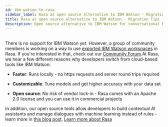 ```yaml
---
id: ibm-watson-to-rasa
sidebar_label: Rasa as open source alternative to IBM Watson - Migration Tips
title: Rasa as open source alternative to IBM Watson - Migration Tips
description: Open source alternative to IBM Watson for conversational bots and NLP
---
```


<br /> There is no support for IBM Watson yet. However, a group of community members is working on a way to use <a className="reference external" href="https://developer.ibm.com/tutorials/learn-how-to-export-import-a-watson-assistant-workspace/" target="_blank">exported IBM Watson workspaces</a> in Rasa. If you're interested in that, check out our <a className="reference external" href="https://forum.rasa.com/" target="_blank">Community Forum</a>.At Rasa, we hear a few different reasons why developers switch from cloud-based tools like IBM Watson:

* **Faster**: Runs locally - no https requests and server round trips required

* **Customizable**: Tune models and get higher accuracy with your data set

* **Open source**: No risk of vendor lock-in - Rasa comes with an Apache 2.0 license and you can use it in commercial projects

In addition, our open source tools allow developers to build contextual AI assistants and manage dialogues with machine learning instead of rules - learn more in <a className="reference external" href="http://blog.rasa.com/a-new-approach-to-conversational-software/" target="_blank">this blog post</a>.
<a className="button button--outline button--secondary button--lg" href="migrate-from/https:/rasa.com/docs/getting-started">Learn more about Rasa</a>
